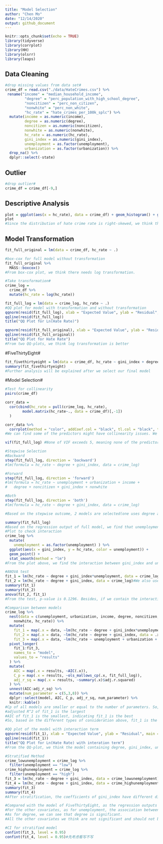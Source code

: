 ```yaml
---
title: "Model Selection"
author: "Chen Mo"
date: "12/14/2020"
output: github_document
---
```


```r
knitr::opts_chunk$set(echo = TRUE)
library(tidyverse)
library(corrplot)
library(HH)
library(olsrr)
library(leaps)
```

## Data Cleaning
```r
#drop missing values from data set#
crime_df = read.csv("./data/HateCrimes.csv") %>%
 rename("income" = "median_household_income",
         "degree" = "perc_population_with_high_school_degree",
         "noncitizen" = "perc_non_citizen",
         "nonwhite" = "perc_non_white",
         "hc_rate" = "hate_crimes_per_100k_splc") %>%
  mutate(income = as.numeric(income),
         degree = as.numeric(degree),
         noncitizen = as.numeric(noncitizen),
         nonwhite = as.numeric(nonwhite),
         hc_rate = as.numeric(hc_rate),
         gini_index = as.numeric(gini_index),
         unemployment = as.factor(unemployment),
         urbanization = as.factor(urbanization)) %>%
  drop_na() %>%
  dplyr::select(-state)
```

## Outlier
```r
#drop outlier#  
crime_df = crime_df[-9,] 
```

## Descriptive Analysis
```r
plot = ggplot(aes(x = hc_rate), data = crime_df) + geom_histogram() + geom_density() + labs(x = "hate crime rate", title = "distribution of hate crime rate")
plot
#Since the distribution of hate crime rate is right-skewed, we think there might need potential transformation
```

## Model Transformation 
```r
fit_full_original = lm(data = crime_df, hc_rate ~ .)

#box-cox for full model without transformation
fit_full_original %>% 
  MASS::boxcox()
#From box-cox plot, we think there needs log transformation.

#Take transformation#  
crime_log = 
  crime_df %>%
  mutate(hc_rate = log(hc_rate))

fit_full_log = lm(data = crime_log, hc_rate ~ .)
#QQ plot for model with transformation and without transformation
qqnorm(resid(fit_full_log), xlab = "Expected Value", ylab = "Residual", main = "")
qqline(resid(fit_full_log))
title("QQ Plot for Ln(Hate Rate)")

qqnorm(resid(fit_full_original), xlab = "Expected Value", ylab = "Residual", main = "")
qqline(resid(fit_full_original))
title("QQ Plot for Hate Rate")
#From two QQ-plots, we think log transformation is better
```

#FiveThirtyEight#
```r
fit_fivethirtyeight = lm(data = crime_df, hc_rate ~ gini_index + degree)
summary(fit_fivethirtyeight)
#Further analysis will be explained after we select our final model
```

#Model Selection#
```r
#Test for collinearity
pairs(crime_df)

corr_data = 
  cor(cbind(hc_rate = pull(crime_log, hc_rate),
        model.matrix(hc_rate~., data = crime_df)[,-1])
  )

corr_data %>% 
  corrplot(method = "color", addCoef.col = "black", tl.col = "black", tl.srt = 45, insig = "blank" , number.cex = 0.7, diag = FALSE)
#We can find some of the predictors might have collinearity issues. We use VIF method to verify.

vif(fit_full_log) #None of VIF exceeds 5, meaning none of the predictors are highly correlated with each other.

#Stepwise Selection
#Backward
step(fit_full_log, direction = 'backward')
#lm(formula = hc_rate ~ degree + gini_index, data = crime_log)

#Forward
step(fit_full_log, direction = 'forward')
#lm(formula = hc_rate ~ unemployment + urbanization + income + 
#   degree + noncitizen + gini_index + nonwhite

#Both
step(fit_full_log, direction = 'both')
#lm(formula = hc_rate ~ degree + gini_index, data = crime_log)

#Based on the stepwise outcome, 2 models are selected(one uses degree and gini_index as predictors, the other uses the full model). We select our model based on these two models.

summary(fit_full_log)
#Based on the regression output of full model, we find that unemployment is the third significant predictor apart from gini_index and degree. Thus, we consider unemployment as the interation term. 
#Plot to check interaction
crime_log %>%
  mutate(
    unemployment = as.factor(unemployment) ) %>% 
  ggplot(aes(x = gini_index, y = hc_rate, color = unemployment)) + 
  geom_point() +
  stat_smooth(method = "lm") 
#From the plot above, we find the interaction between gini_index and unemployment needed to be considered.

#ANOVA test
fit_1 = lm(hc_rate ~ degree + gini_index*unemployment, data = crime_log)
fit_2 = lm(hc_rate ~ degree + gini_index, data = crime_log)#We also use ANOVA test to test the model with and without the interaction term.
summary(fit_1)
summary(fit_2)
anova(fit_2, fit_1)
#From the test, p-value is 0.1296. Besides, if we contain the interaction term in the model, the adjusted R-square also increases from 0.1185 to 0.1654 which exceeds 6% increase. We choose this model as the third model to do the final comparison

#Comparison between models
crime_log %>% 
  nest(data = c(unemployment, urbanization, income, degree, noncitizen, gini_index, 
    nonwhite, hc_rate)) %>%
  mutate(
    fit_1 = map(.x = data, ~lm(hc_rate ~ degree + gini_index*unemployment, data = .x)),
    fit_2 = map(.x = data, ~lm(hc_rate ~ degree + gini_index, data = .x)),
    fit_3 = map(.x = data, ~lm(hc_rate ~ unemployment + urbanization + income + degree + noncitizen + gini_index + nonwhite, data = .x))) %>%
  pivot_longer(
    fit_1:fit_3,
    names_to = "model",
    values_to = "results"
  ) %>% 
  mutate(
    AIC = map(.x = results, ~AIC(.x)),
    C_p = map(.x = results, ~ols_mallows_cp(.x, fit_full_log)),
    adj_r_sq = map(.x = results, ~summary(.x)$adj.r.squared)
  ) %>% 
  unnest(AIC:adj_r_sq) %>%
  mutate(num_parameter = c(5,3,8)) %>% 
  dplyr::select(model, AIC, C_p, adj_r_sq, num_parameter) %>% 
  knitr::kable()
#Cp of all models are smaller or equal to the number of parameters. So, all models are good
#adjusted R^2 of fit_1 is the largest
#AIC of fit_1 is the smallest, indicating fit_1 is the best
#So, based on the different types of consideration above, fit_1 is the best#

#QQ plot of the model with interaction term 
qqnorm(resid(fit_1), xlab = "Expected Value", ylab = "Residual", main = "")
qqline(resid(fit_1))
title("QQ Plot for Ln(Hate Rate) with interation term")
#From the QQ-plot, we think the model containing degree, gini_index, unemployment, and interaction term between gini_index and unemployment is a good fit since residuals of this model follows normal distribution.

#Stratified Method
crime_lowunemployment = crime_log %>% 
  filter(unemployment == "low")
crime_highunemployment = crime_log %>% 
  filter(unemployment == "high")
fit_3 = lm(hc_rate ~ degree + gini_index, data = crime_lowunemployment)
fit_4 = lm(hc_rate ~ degree + gini_index, data = crime_highunemployment)
summary(fit_3)
summary(fit_4)
#After stratification, the coefficients of gini_index have different directionality, which means the associations between hc_rate and gini_index have opposite directions for the two groups even though neither is significant. 

#Compared with the model of FiveThirtyEight, as the regression outputs of our stratified models shown above, for people with low level of state unemployment, gini_index is significant and with positive direction, but for people with high level of state unemployment, gini_index is not significant and with negative direction. 
#For the other covariates, as for unemployment, the association between hate crime rate and gini_index varies between different unemployment group. 
#As for degree, we can see that degree is significant. 
#All the other covariates we think are not significant and should not be considered into the model.

#CI for stratified model
confint(fit_3, level = 0.95)
confint(fit_4, level = 0.95)#先考虑看写不写
```

